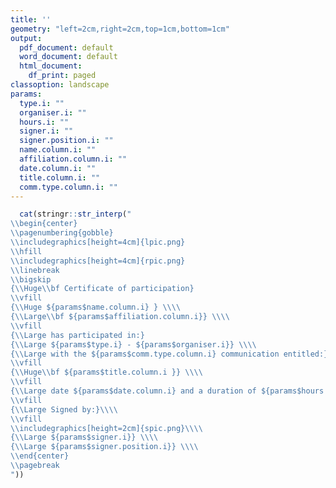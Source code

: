 ```yaml
---
title: ''
geometry: "left=2cm,right=2cm,top=1cm,bottom=1cm"
output:
  pdf_document: default
  word_document: default
  html_document:
    df_print: paged
classoption: landscape
params:
  type.i: ""
  organiser.i: ""
  hours.i: ""
  signer.i: ""
  signer.position.i: ""
  name.column.i: ""
  affiliation.column.i: ""
  date.column.i: ""
  title.column.i: ""
  comm.type.column.i: ""
---
```

```r
  cat(stringr::str_interp("
\\begin{center}
\\pagenumbering{gobble}
\\includegraphics[height=4cm]{lpic.png} 
\\hfill
\\includegraphics[height=4cm]{rpic.png}
\\linebreak
\\bigskip
{\\Huge\\bf Certificate of participation} 
\\vfill
{\\Huge ${params$name.column.i} } \\\\
{\\Large\\bf ${params$affiliation.column.i}} \\\\
\\vfill
{\\Large has participated in:}
{\\Large ${params$type.i} - ${params$organiser.i}} \\\\
{\\Large with the ${params$comm.type.column.i} communication entitled:} \\\\
\\vfill
{\\Huge\\bf ${params$title.column.i }} \\\\
\\vfill
{\\Large date ${params$date.column.i} and a duration of ${params$hours.i} hour(s).} \\\\
\\vfill
{\\Large Signed by:}\\\\
\\vfill
\\includegraphics[height=2cm]{spic.png}\\\\
{\\Large ${params$signer.i}} \\\\
{\\Large ${params$signer.position.i}} \\\\
\\end{center}
\\pagebreak
"))
```
